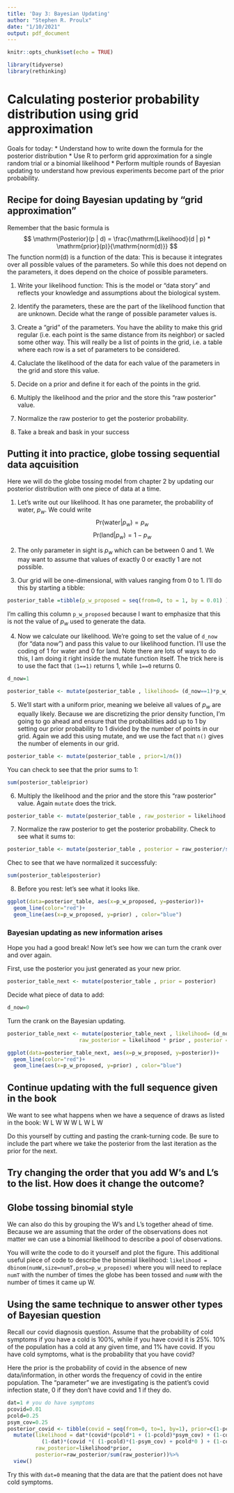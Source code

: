 ```yaml
---
title: 'Day 3: Bayesian Updating'
author: "Stephen R. Proulx"
date: "1/10/2021"
output: pdf_document
---
```


```r
knitr::opts_chunk$set(echo = TRUE)

library(tidyverse)
library(rethinking)
```

# Calculating posterior probability distribution using grid approximation

Goals for today:
* Understand how to write down the formula for the posterior distribution
* Use R to perform grid approximation for a single random trial or a binomial likelihood
* Perform multiple rounds of Bayesian updating to understand how previous experiments become part of the prior probability.

## Recipe for doing Bayesian updating by "grid approximation"

Remember that the basic formula is 
$$
\mathrm{Posterior}(p | d) = \frac{\mathrm{Likelihood}(d | p) * \mathrm{prior}(p)}{\mathrm{norm(d)}}
$$
The function $\mathrm{norm(d)}$ is a function of the data: This is because it integrates over all possible values of the parameters. So while this does not depend on the parameters, it does depend on the choice of possible parameters. 

1.  Write your likelihood function: This is the model or "data story" and reflects your knowledge and assumptions about the biological system.

2. Identify the parameters, these are the part of the likelihood function that are unknown.  Decide what the range of possible parameter values is. 

3. Create a "grid" of the parameters. You have the ability to make this grid regular (i.e. each point is the same distance from its neighbor) or sacled some other way.  This will really be a list of points in the grid, i.e. a table where each row is a set of parameters to be considered. 

4. Caluclate the likelihood of the data for each value of the parameters in the grid and store this value.  

5. Decide on a prior and define it for each of the points in the grid.  

6. Multiply the likelihood and the prior and the store this "raw posterior" value.  

7. Normalize the raw posterior to get the posterior probability. 

8. Take a break and bask in your success

## Putting it into practice, globe tossing sequential data aqcuisition 
Here we will do the globe tossing model from chapter 2 by updating our posterior distribution with one piece of data at a time.

1. Let's write out our likelihood. It has one parameter, the probability of water, $p_w$. We could write
$$
\mathrm{Pr}(\mathrm{water} | p_w) = p_w 
$$
$$ 
\mathrm{Pr}(\mathrm{land} | p_w) = 1- p_w
$$
  
2. The only parameter in sight is $p_w$ which can be between 0 and 1. We may want to assume that values of exactly 0 or exactly 1 are not possible.  

3. Our grid will be one-dimensional, with values ranging from 0 to 1. I'll do this by starting a tibble:

```r
posterior_table =tibble(p_w_proposed = seq(from=0, to = 1, by = 0.01) ) 
```
I'm calling this column `p_w_proposed` because I want to emphasize that this is not the value of $p_w$ used to generate the data. 

4. Now we calculate our likelihood. We're going to set the value of `d_now` (for "data now") and pass this value to our likelihood function. I'll use the coding of 1 for water and 0 for land. Note there are lots of ways to do this, I am doing it right inside the mutate function itself. The trick here is to use the fact that `(1==1)` returns 1, while `1==0` returns 0. 

```r
d_now=1

posterior_table <- mutate(posterior_table , likelihood= (d_now==1)*p_w_proposed +(d_now==0)*(1-p_w_proposed) )
```


5. We'll start with a uniform prior, meaning we beleive all values of $p_w$ are equally likely. Because we are discretizing the prior density function, I'm going to go ahead and ensure that the probabilities add up to 1 by setting our prior probability to 1 divided by the number of points in our grid.
Again we add this using mutate, and we use the fact that `n()` gives the number of elements in our grid.

```r
posterior_table <- mutate(posterior_table , prior=1/n())
```

You can check to see that the prior sums to 1:
```r
sum(posterior_table$prior)
```



6. Multiply the likelihood and the prior and the store this "raw posterior" value. Again `mutate` does the trick. 

```r
posterior_table <- mutate(posterior_table , raw_posterior = likelihood * prior)
```



7. Normalize the raw posterior to get the posterior probability. Check to see what it sums to:

```r
posterior_table <- mutate(posterior_table , posterior = raw_posterior/sum(posterior_table$raw_posterior))
```

Chec to see that we have normalized it successfuly:
```r
sum(posterior_table$posterior)

```





8. Before you rest:  let's see what it looks like.

```r
ggplot(data=posterior_table, aes(x=p_w_proposed, y=posterior))+
  geom_line(color="red")+
  geom_line(aes(x=p_w_proposed, y=prior) , color="blue")
```


### Bayesian updating as new information arises
Hope you had a good break! Now let's see how we can turn the crank over and over again.

First, use the posterior you just generated as your new prior.
```r
posterior_table_next <- mutate(posterior_table , prior = posterior)
```

Decide what piece of data to add:
```r
d_now=0
```

Turn the crank on the Bayesian updating.  
```r
posterior_table_next <- mutate(posterior_table_next , likelihood= (d_now==1)*p_w_proposed +(d_now==0)*(1-p_w_proposed),
                       raw_posterior = likelihood * prior , posterior = raw_posterior/sum(raw_posterior))

```




```r
ggplot(data=posterior_table_next, aes(x=p_w_proposed, y=posterior))+
  geom_line(color="red")+
  geom_line(aes(x=p_w_proposed, y=prior) , color="blue")
```


## Continue updating with the full sequence given in the book
We want to see what happens when we have a sequence of draws as listed in the book: W L W W W L W L W 

Do this yourself by cutting and pasting the crank-turning code. Be sure to include the part where we take the posterior from the last iteration as the prior for the next. 


## Try changing the order that you add W's and L's to the list. How does it change the outcome?



## Globe tossing binomial style
We can also do this by grouping the W's and L's together ahead of time. Because we are assuming that the order of the observations does not matter we can use a binomial likelihood to describe a pool of observations. 

You will write the code to do it yourself and plot the figure. This additional useful piece of code to describe the binomial likelihood:
`likelihood = dbinom(numW,size=numT,prob=p_w_proposed)`
where you will need to replace `numT` with the number of times the globe has been tossed and `numW` with the number of times it came up W.





## Using the same technique to answer other types of Bayesian question

Recall our covid diagnosis question. Assume that the probability of cold symptoms if you have a cold is 100%, while if you have covid it is 25%. 10% of the population has a cold at any given time, and 1% have covid. If you have cold symptoms, what is the probability that you have covid? 

Here the prior is the probability of covid in the absence of new data/information, in other words the frequency of covid in the entire population. The "parameter" we are investigating is the patient's covid infection state,  0 if they don't have covid and 1 if they do.

```r
dat=1 # you do have symptoms
pcovid=0.01
pcold=0.25
psym_cov=0.25
posterior_covid <- tibble(covid = seq(from=0, to=1, by=1), prior=c(1-pcovid,pcovid)) %>% 
  mutate(likelihood = dat*(covid*(pcold*1 + (1-pcold)*psym_cov) + (1-covid)*((1-pcold)*0+pcold*1) ) +
           (1-dat)*(covid *( (1-pcold)*(1-psym_cov) + pcold*0 ) + (1-covid)*((1-pcold)*1+(pcold)*0) ),
         raw_posterior=likelihood*prior,
         posterior=raw_posterior/sum(raw_posterior))%>%
  view()
```

Try this with `dat=0` meaning that the data are that the patient does not have cold symptoms.